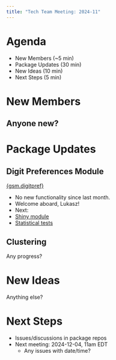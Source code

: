 ```yaml
---
title: "Tech Team Meeting: 2024-11"
---
```


# Agenda

::: nonincremental
-   New Members (~5 min)
-   Package Updates (30 min)
-   New Ideas (10 min)
-   Next Steps (5 min)
:::

# New Members

## Anyone new?

# Package Updates

## Digit Preferences Module

[{gsm.digitpref}](https://openrbqm.github.io/gsm.digitpref/)

- No new functionality since last month.
- Welcome aboard, Lukasz! 
- Next: 
 - [Shiny module](https://github.com/OpenRBQM/gsm.digitpref/issues/13)
 - [Statistical tests](https://github.com/OpenRBQM/gsm.digitpref/issues/12)

## Clustering

Any progress?

# New Ideas

Anything else?

# Next Steps

-   Issues/discussions in package repos
-   Next meeting: 2024-12-04, 11am EDT
    -   Any issues with date/time?
